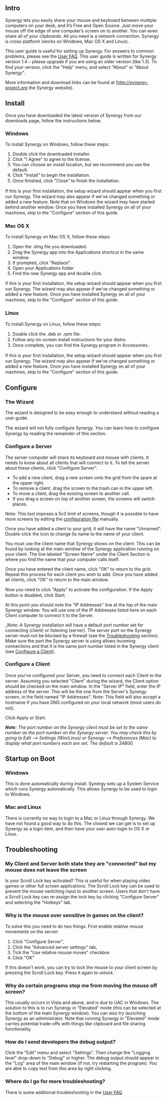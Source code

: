 ==Intro==

Synergy lets you easily share your mouse and keyboard between multiple computers on your desk, and it’s Free and Open Source. Just move your mouse off the edge of one computer’s screen on to another. You can even share all of your clipboards. All you need is a network connection. Synergy is cross-platform (works on Windows, Mac OS X and Linux).

This user guide is useful for setting up Synergy. For answers to common problems, please see the [[User FAQ]]. This user guide is written for Synergy version 1.4 – please upgrade if you are using an older version (like 1.3). To ﬁnd your version, click the "Help" menu, and select "About" or "About Synergy".

More information and download links can be found at [http://synergy-project.org the Synergy website).

==Install==

Once you have downloaded the latest version of Synergy from our downloads page, follow the instructions below.

===Windows===
To install Synergy on Windows, follow these steps:
# Double click the downloaded installer.
# Click "I Agree" to agree to the license.
# You can choose an install location, but we recommend you use the default.
# Click "Install" to begin the installation.
# Once ﬁnished, click "Close" to ﬁnish the installation.

If this is your ﬁrst installation, the setup wizard should appear when you ﬁrst run Synergy. The wizard may also appear if we've changed something or added a new feature. Note that on Windows the wizard may have started behind another window. Once you have installed Synergy on all of your machines, skip to the "Conﬁgure" section of this guide.

===Mac OS X===
To install Synergy on Mac OS X, follow these steps:
# Open the .dmg ﬁle you downloaded.
# Drag the Synergy app into the Applications shortcut in the same window.
# If prompted, click "Replace".
# Open your Applications folder
# Find the new Synergy app and double click.

If this is your ﬁrst installation, the setup wizard should appear when you ﬁrst run Synergy. The wizard may also appear if we've changed something or added a new feature. Once you have installed Synergy on all of your machines, skip to the "Conﬁgure" section of this guide.

===Linux===
To install Synergy on Linux, follow these steps:
# Double click the .deb or .rpm ﬁle.
# Follow any on-screen install instructions for your distro.
# Once complete, you can ﬁnd the Synergy program in Accessories.

If this is your first installation, the setup wizard should appear when you ﬁrst run Synergy. The wizard may also appear if we've changed something or added a new feature. Once you have installed Synergy on all of your machines, skip to the "Conﬁgure" section of
this guide.

==Configure==

===The Wizard===
The wizard is designed to be easy enough to understand without reading a user guide.

The wizard will not fully conﬁgure Synergy. You can learn how to conﬁgure Synergy by reading the remainder of this section.

===Configure a Server===

The server computer will share its keyboard and mouse with clients. It needs to know about all clients that will connect to it. To tell the server about these clients, click "Configure Server".

* To add a new client, drag a new screen onto the grid from the spare at the upper right.
* To remove a client, drag the screen to the trash can in the upper left.
* To move a client, drag the existing screen to another cell.
* If you drag a screen on top of another screen, the screens will switch places.
Note: This tool imposes a 5x3 limit of screens, though it is possible to have more screens
by editing the [[User Guide#Text Config|configuration file]] manually.

Once you have added a client to your grid, it will have the name "Unnamed". Double-click the icon to change its name to the name of your client.

You must use the client name that Synergy shows on the client. This can be found by looking at the main window of the Synergy application running on your client. The line labeled "Screen Name" under the Client Section is where you find the name that your computer calls itself.

Once you have entered the client name, click "OK" to return to the grid. Repeat this process for each client you wish to add. Once you have added all clients, click "OK" to return to the main window.

Now you need to click "Apply" to activate the conﬁguration. If the Apply button is disabled, click Start.

At this point you should note the "IP Addresses" line at the top of the main Synergy window. You will use one of the IP Addresses listed here on each Client computer to connect it to the Server.

_Note: A Synergy installation will have a default port number set for connecting (client) or listening (server). The server port on the Synergy server must not be blocked by a firewall (see the [[User Guide#Troubleshooting|Troubleshooting]] section). Make sure the port the Synergy server is using allows incoming connections and that it is the same port number listed in the Synergy client (see [[User Guide#Configure a Client|Configure a Client]]).

===Configure a Client===
Once you've conﬁgured your Server, you need to connect each Client to the server. Assuming you selected "Client" during the wizard, the Client option should be checked on the main window. In the "Server IP" field, enter the IP address of the server. This will be the one from the Server's Synergy screen, in the field named "IP Addresses".
Note: This field will also accept a hostname if you have DNS conﬁgured on your local network (most users do not).

Click Apply or Start.

'''''Note:''''' ''The port number on the Synergy client must be set to the same number as the port number on the Synergy server. You may check this by going to Edit --> Settings (Win/Linux) or Synergy --> Preferences (Mac) to display what port numbers each are set. The default is 24800.''

==Startup on Boot==

===Windows===
This is done automatically during install. Synergy sets up a System Service which runs Synergy automatically. This allows Synergy to be used to login to Windows.

===Mac and Linux===
There is currently no way to login to a Mac or Linux through Synergy. We have not found a good way to do this. The closest we can get is to set up Synergy as a login item, and then have your user auto-login to OS X or Linux.

==Troubleshooting==

===My Client and Server both state they are "connected" but my mouse does not leave the screen===
Is your Scroll Lock key activated? This is useful for when playing video games or other full screen applications. The Scroll Lock key can be used to prevent the mouse switching input to another screen. Users that don't have a Scroll Lock key can re-assign the lock key by clicking "Conﬁgure Server" and selecting the "Hotkeys" tab.

===Why is the mouse over sensitive in games on the client?===
To solve this you need to do two things.
First enable relative mouse movements on the server:
# Click "Conﬁgure Server",
# Click the "Advanced server settings" tab,
# Tick the "Use relative mouse moves" checkbox
# Click "OK"
If this doesn't work, you can try to lock the mouse to your client screen by pressing the Scroll Lock key. Press it again to unlock.

===Why do certain programs stop me from moving the mouse off screen?===
This usually occurs in Vista and above, and is due to UAC in Windows. The solution to this is to run Synergy in "Elevated" mode (this can be selected at the bottom of the main Synergy window). You can also try launching Synergy as an administrator. Note that running Synergy in "Elevated" mode carries potential trade-offs with things like clipboard and file sharing functionality.

===How do I send developers the debug output?===
Click the "Edit" menu and select "Settings". Then change the "Logging level" drop-down to "Debug" or higher. The debug output should appear in the "Log" area of the main window (if not, try restarting the program). You are able to copy text from this area by right clicking.

===Where do I go for more troubleshooting?===
There is some additional troubleshooting in the [[User FAQ]].